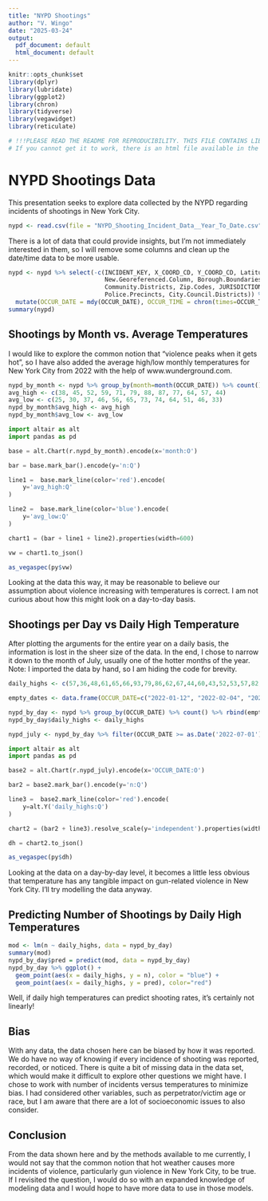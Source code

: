 ---
title: "NYPD Shootings"
author: "V. Wingo"
date: "2025-03-24"
output:
  pdf_document: default
  html_document: default
---

```{r setup, include=FALSE}
knitr::opts_chunk$set
library(dplyr)
library(lubridate)
library(ggplot2)
library(chron)
library(tidyverse)
library(vegawidget)
library(reticulate)

# !!!PLEASE READ THE README FOR REPRODUCIBILITY. THIS FILE CONTAINS LIBRARIES AND FEATURES NOT DISCUSSED IN THE COURSE. YOU MAY BE UNABLE TO RUN THIS FILE IF YOU DO NOT FOLLOW THE INSTRUCTIONS!!!
# If you cannot get it to work, there is an html file available in the repository.
```
# NYPD Shootings Data

This presentation seeks to explore data collected by the NYPD regarding incidents of shootings in New York City.

```{r get_data}
nypd <- read.csv(file = "NYPD_Shooting_Incident_Data__Year_To_Date.csv")
```

There is a lot of data that could provide insights, but I'm not immediately interested in them, so I will remove some columns and clean up the date/time data to be more usable.

```{r cleanup}
nypd <- nypd %>% select(-c(INCIDENT_KEY, X_COORD_CD, Y_COORD_CD, Latitude, Longitude, 
                           New.Georeferenced.Column, Borough.Boundaries, 
                           Community.Districts, Zip.Codes, JURISDICTION_CODE, 
                           Police.Precincts, City.Council.Districts)) %>%
  mutate(OCCUR_DATE = mdy(OCCUR_DATE), OCCUR_TIME = chron(times=OCCUR_TIME))
summary(nypd)
```
## Shootings by Month vs. Average Temperatures

I would like to explore the common notion that "violence peaks when it gets hot", so I have also added the average high/low monthly temperatures for New York City from 2022 with the help of www.wunderground.com.

```{r plot_setup}
nypd_by_month <- nypd %>% group_by(month=month(OCCUR_DATE)) %>% count() 
avg_high <- c(38, 45, 52, 59, 71, 79, 88, 87, 77, 64, 57, 44)
avg_low <- c(25, 30, 37, 46, 56, 65, 73, 74, 64, 51, 46, 33)
nypd_by_month$avg_high <- avg_high
nypd_by_month$avg_low <- avg_low
```

```{python Altair}
import altair as alt
import pandas as pd

base = alt.Chart(r.nypd_by_month).encode(x='month:O')

bar = base.mark_bar().encode(y='n:Q')

line1 =  base.mark_line(color='red').encode(
    y='avg_high:Q'
)

line2 =  base.mark_line(color='blue').encode(
    y='avg_low:Q'
)

chart1 = (bar + line1 + line2).properties(width=600)

vw = chart1.to_json()
```

```{r display}
as_vegaspec(py$vw)
```

Looking at the data this way, it may be reasonable to believe our assumption about violence increasing with temperatures is correct. I am not curious about how this might look on a day-to-day basis.

## Shootings per Day vs Daily High Temperature

After plotting the arguments for the entire year on a daily basis, the information is lost in the sheer size of the data. In the end, I chose to narrow it down to the month of July, usually one of the hotter months of the year. Note: I imported the data by hand, so I am hiding the code for brevity.

```{r by_day, echo=FALSE}
daily_highs <- c(57,36,48,61,65,66,93,79,86,62,67,44,60,43,52,53,57,82,89,93,78,62,71,45,39,48,47,46,59,75,88,91,82,53,67,58,35,54,38,53,66,80,86,93,89,58,71,45,48,28,45,55,71,76,87,92,86,59,75,47,43,31,68,52,62,81,84,93,75,76,73,59,36,39,74,56,52,77,81,92,73,78,77,59,32,47,47,64,58,84,83,94,77,59,58,55,42,44,40,55,68,83,83,97,81,63,53,45,42,55,49,49,71,79,81,85,85,69,67,39,26,55,53,59,74,75,83,90,77,72,68,40,42,59,47,70,70,73,89,84,80,70,69,38,45,42,24,69,65,85,90,79,83,70,61,41,43,27,56,70,74,83,90,82,80,68,46,40,20,31,66,68,78,80,85,82,74,69,47,43,40,47,63,69,74,71,83,83,77,66,50,46,46,63,55,50,78,91,84,82,73,67,47,44,38,63,72,52,73,76,88,87,84,58,44,40,50,41,66,50,67,73,92,89,86,54,40,38,47,35,60,59,67,79,96,90,78,59,38,40,23,53,61,57,91,77,97,82,81,64,42,41,30,55,56,67,90,67,94,81,77,66,51,46,38,68,47,60,72,74,97,87,64,62,55,58,38,35,47,59,64,82,97,90,71,62,53,15,43,43,59,57,69,90,89,89,77,66,55,28,29,37,53,57,69,90,82,88,76,73,57,29,32,48,45,59,77,78,86,87,70,65,60,35,34,36,31,56,77,79,87,79,70,57,56,47,30,37,61,78,85,87,86,66,59,43,50,27,47,65,85,88,88,88,63,64,59,60,30,63,92,87,84,65,54)

empty_dates <- data.frame(OCCUR_DATE=c("2022-01-12", "2022-02-04", "2022-03-09", "2022-04-07", "2022-04-20", "2022-05-08", "2022-05-19", "2022-09-08", "2022-10-01", "2022-10-06", "2022-11-08", "2022-11-16", "2022-12-20"), n=c(0, 0 , 0, 0, 0, 0, 0, 0, 0, 0, 0, 0, 0), stringsAsFactors=FALSE) %>% mutate(OCCUR_DATE=as.Date(OCCUR_DATE))

nypd_by_day <- nypd %>% group_by(OCCUR_DATE) %>% count() %>% rbind(empty_dates) %>% arrange(OCCUR_DATE) 
nypd_by_day$daily_highs <- daily_highs

nypd_july <- nypd_by_day %>% filter(OCCUR_DATE >= as.Date('2022-07-01') & OCCUR_DATE <= as.Date('2022-07-31')) %>% mutate(OCCUR_DATE = as.character(OCCUR_DATE))
```

```{python Altair_day}
import altair as alt
import pandas as pd

base2 = alt.Chart(r.nypd_july).encode(x='OCCUR_DATE:O')

bar2 = base2.mark_bar().encode(y='n:Q')

line3 =  base2.mark_line(color='red').encode(
    y=alt.Y('daily_highs:Q')
)

chart2 = (bar2 + line3).resolve_scale(y='independent').properties(width=600)

dh = chart2.to_json()
```

```{r display_day}
as_vegaspec(py$dh)
```
Looking at the data on a day-by-day level, it becomes a little less obvious that temperature has any tangible impact on gun-related violence in New York City. I'll try modelling the data anyway.

## Predicting Number of Shootings by Daily High Temperatures

```{r model}
mod <- lm(n ~ daily_highs, data = nypd_by_day)
summary(mod)
nypd_by_day$pred = predict(mod, data = nypd_by_day)
nypd_by_day %>% ggplot() +
  geom_point(aes(x = daily_highs, y = n), color = "blue") +
  geom_point(aes(x = daily_highs, y = pred), color="red")
```

Well, if daily high temperatures can predict shooting rates, it's certainly not linearly!

## Bias
With any data, the data chosen here can be biased by how it was reported. We do have no way of knowing if every incidence of shooting was reported, recorded, or noticed. There is quite a bit of missing data in the data set, which would make it difficult to explore other questions we might have. I chose to work with number of incidents versus temperatures to minimize bias. I had considered other variables, such as perpetrator/victim age or race, but I am aware that there are a lot of socioeconomic issues to also consider. 

## Conclusion

From the data shown here and by the methods available to me currently, I would not say that the common notion that hot weather causes more incidents of violence, particularly gun violence in New York City, to be true. If I revisited the question, I would do so with an expanded knowledge of modeling data and I would hope to have more data to use in those models.
